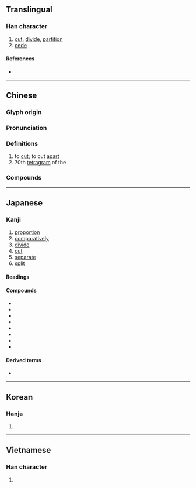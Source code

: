 {{character info/new}}
==Translingual==

===Han character===
{{Han char|rn=18|rad=刀|as=10|sn=12|four=32600|canj=JRLN|ids=⿰害刂}}

# [[cut]], [[divide]], [[partition]]
# [[cede]]

====References====
* {{Han ref|kx=0142.320|dkj=02112|dj=0323.040|hdz=10351.070|uh=5272|ud=21106|bh=B3CE|bd=46030}}

----

==Chinese==
{{zh-forms}}

===Glyph origin===
{{Han etym}}

===Pronunciation===
{{zh-pron
|m=gē
|c=got3
|h=pfs=kot
|md=
|mn=koah/kat
|mn_note=koah - vernacular; kat - literary
|w=
|mc=y
|oc=y
|cat=
}}

===Definitions===
{{zh-hanzi}}

# to [[cut]]; to cut [[apart]]
# 70th [[tetragram]] of the {{w|Taixuanjing}}

===Compounds===
{{zh-der|分割|收割|切割|割斷|割捨|割裂|宰割|閹割|交割|割據|割接|割禮|割草|割讓|不可分割|任人宰割|餘割|分割區|切割機|割價|割傷|割包|割包皮|割取|割和青|割地|割棄|割捆機|割曬機|割漆|割炬|割愛|割禾|割禾青|割線|割股療親|割膠|割脈|割草機|割袍斷義|割除|割頸|割雞焉用牛刀|雙曲餘割|封建割據|心如刀割|忍痛割愛|收割機|收割者|正割|氣割|氧割|聯合收割機|臠割|自割|鉛刀一割|難割難捨|黃金分割|割臂之盟|割掉|割肚牽腸|割接法|割蜜|割切|割尾巴|割席|割治}}

{{zh-cat|Elementary}}

----

==Japanese==

===Kanji===
{{ja-kanji|grade=6|rs=刀10}}

# [[proportion]]
# [[comparatively]]
# [[divide]]
# [[cut]]
# [[separate]]
# [[split]]

====Readings====
{{ja-readings
|goon=かち
|kanon=かつ
|kun=さ-く, わ-る, わ-れる, わり-
}}

====Compounds====
* {{ja-r|割愛|かつあい}}
* {{ja-r|割拠|かっきょ}}
* {{ja-r|割譲|かつじょう}}
* {{ja-r|割腹|かっぷく}}
* {{ja-r|割烹|かっぽう}}
* {{ja-r|割合|わりあい}}
* {{ja-r|割引|わりびき}}
* {{ja-r|割り箸|わりばし}}

====Derived terms====
* {{ja-r|割る|わる}}

----

==Korean==

===Hanja===
{{ko-hanja|hangeul=할|rv=hal|mr=hal|y=hal|eumhun=[[베다|벨]]|ehrv=bel|ehmr=pel}}

# {{defn|lang=ko|sort=刀10}}

----

==Vietnamese==

===Han character===
{{vi-hantu|[[cát]], [[cắt]], [[xắt]]|rs=刀10}}

# {{defn|lang=vi|sort=刀10}}